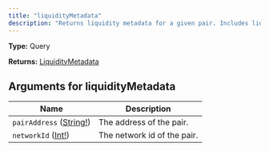 ```yaml
---
title: "liquidityMetadata"
description: "Returns liquidity metadata for a given pair. Includes liquidity lock data."
---
```


**Type:** Query

**Returns:** [LiquidityMetadata](/api-reference/types/liquiditymetadata)

## Arguments for liquidityMetadata

| Name | Description |
|------|-------------|
| `pairAddress` ([String!](/api-reference/types/string)) | The address of the pair. |
| `networkId` ([Int!](/api-reference/types/int)) | The network id of the pair. |

